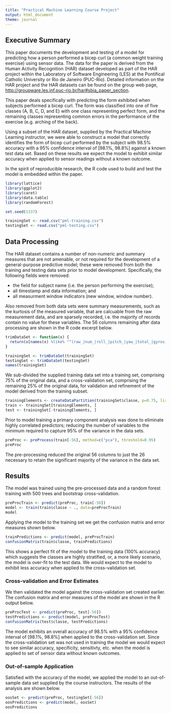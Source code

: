 ```yaml
---
title: "Practical Machine Learning Course Project"
output: html_document
theme: journal
---
```


## Executive Summary

This paper documents the development and testing of a model for predicting how a person performed a bicep curl (a common weight training exercise) using sensor data. The data for the paper is derived from the Human Activity Recognition (HAR) dataset developed as part of the HAR project within the Laboratory of Software Engineering (LES) at the Pontifical Catholic University or Rio de Janeiro (PUC-Rio). Detailed information on the HAR project and the HAR datasets can be found on the group web page, [http://groupware.les.inf.puc-rio.br/har#sbia_paper_section](http://groupware.les.inf.puc-rio.br/har#sbia_paper_section).

This paper deals specifically with predicting the form exhibited when subjects performed a bicep curl. The form was classified into one of five classes (A, B, C, D, and E) with one class representing perfect form, and the remaining classes representing common errors in the performance of the exercise (e.g. arching of the back).

Using a subset of the HAR dataset, supplied by the Practical Machine Learning instructor, we were able to construct a model that correctly identifies the form of bicep curl performed by the subject with 98.5% accuracy with a 95% confidence interval of [98.1%, 98.8%] against a known test data set. Based on these results we expect the model to exhibit similar accuracy when applied to sensor readings without a known outcome.

In the spirit of reproducible research, the R code used to build and test the model is embedded within the paper.

```r
library(lattice)
library(ggplot2)
library(caret)
library(data.table)
library(randomForest)

set.seed(1337)
```

```r
trainingSet <- read.csv("pml-training.csv")
testingSet <- read.csv("pml-testing.csv")
```

## Data Processing

The HAR dataset contains a number of non-numeric and summary measures that are not amenable, or not required for the development of a general-purpose predictive model; these were removed from both the training and testing data sets prior to model development. Specifically, the following fields were removed:

* the field for subject name (i.e. the person performing the exercise);
* all timestamp and data information; and
* all measurment window indicators (new window, window number).

Also removed from both data sets were summary measurements, such as the kurtosis of the measured variable, that are calcuable from the raw measurement data, and are sparsely recorded, i.e. the majority of records contain no value for these variables. The 56 columns remaining after data processing are shown in the R code excerpt below.

```r
trimDataSet <- function(x) { 
  return(x[names(x) %like% "^(raw_|num_|roll_|pitch_|yaw_|total_|gyros_|accel_|magnet_|classe)"]) 
}

trainingSet <- trimDataSet(trainingSet)
testingSet <- trimDataSet(testingSet)
names(trainingSet)
```

We sub-divided the supplied training data set into a training set, comprising 75% of the original data, and a cross-validation set, comprising the remaining 25% of the original data, for validation and refinement of the model derived from the training subset.

```r
trainingElements <- createDataPartition(trainingSet$classe, p=0.75, list=FALSE)
train <- trainingSet[trainingElements, ]
test <- trainingSet[-trainingElements, ]
```

Prior to model training a primary component analysis was done to eliminate highly correlated predictors; reducing the number of variables to the minimum required to capture 95% of the variance in the data sets.

```r
preProc <- preProcess(train[-56], method=c("pca"), threshold=0.95)
preProc
```

The pre-processing reduced the original 56 columns to just the 26 necessary to retain the significant majority of the variance in the data set.

## Results

The model was trained using the pre-processed data and a random forest training with 500 trees and bootstrap cross-validation.

```r
preProcTrain <- predict(preProc, train[-56])
model <- train(train$classe ~ ., data=preProcTrain)
model
```

Applying the model to the training set we get the confusion matrix and error measures shown below.

```r
trainPredictions <- predict(model, preProcTrain)
confusionMatrix(train$classe, trainPredictions)
```

This shows a perfect fit of the model to the training data (100% accuracy) which suggests the classes are highly stratified, or, a more likely scenario, the model is over-fit to the test data. We would expect to the model to exhibit less accuracy when applied to the cross-validation set.

### Cross-validation and Error Estimates

We then validated the model against the cross-validation set created earlier. The confusion matrix and error measures of the model are shown in the R output below.

```r
preProcTest <- predict(preProc, test[-56])
testPredictions <- predict(model, preProcTest)
confusionMatrix(test$classe, testPredictions)
```

The model exhibits an overall accuracy of 98.5% with a 95% confidence interval of [98.1%, 98.8%] when applied to the cross-validation set. Since the cross-validation set was not used in training the model we would expect to see similar accuracy, specificity, sensitivty, etc. when the model is applied to set of sensor data without known outcomes.

### Out-of-sample Application

Satisfied with the accuracy of the model, we applied the model to an out-of-sample data set supplied by the course instructors. The results of the analysis are shown below.

```r
oosSet <- predict(preProc, testingSet[-56])
oosPredictions <- predict(model, oosSet)
oosPredictions
```

